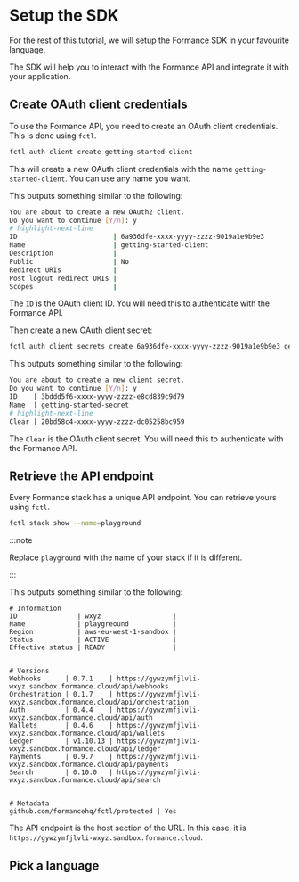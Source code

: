 # Setup the SDK


For the rest of this tutorial, we will setup the Formance SDK in your favourite language.

The SDK will help you to interact with the Formance API and integrate it with your application.

## Create OAuth client credentials

To use the Formance API, you need to create an OAuth client credentials. This is done using `fctl`.

```bash
fctl auth client create getting-started-client
```

This will create a new OAuth client credentials with the name `getting-started-client`. You can use any name you want.

This outputs something similar to the following:

```bash
You are about to create a new OAuth2 client.
Do you want to continue [Y/n]: y
# highlight-next-line
ID                        | 6a936dfe-xxxx-yyyy-zzzz-9019a1e9b9e3
Name                      | getting-started-client
Description               |
Public                    | No
Redirect URIs             |
Post logout redirect URIs |
Scopes                    |
```

The `ID` is the OAuth client ID. You will need this to authenticate with the Formance API.

Then create a new OAuth client secret:

```bash
fctl auth client secrets create 6a936dfe-xxxx-yyyy-zzzz-9019a1e9b9e3 getting-started-secret
```

This outputs something similar to the following:

```bash
You are about to create a new client secret.
Do you want to continue [Y/n]: y
ID    | 3bddd5f6-xxxx-yyyy-zzzz-e8cd839c9d79
Name  | getting-started-secret
# highlight-next-line
Clear | 20bd58c4-xxxx-yyyy-zzzz-dc05258bc959
```

The `Clear` is the OAuth client secret. You will need this to authenticate with the Formance API.

## Retrieve the API endpoint

Every Formance stack has a unique API endpoint. You can retrieve yours using `fctl`.

```bash
fctl stack show --name=playground
```

:::note

Replace `playground` with the name of your stack if it is different.

:::

This outputs something similar to the following:

```
# Information
ID               | wxyz                  |
Name             | playgreound           |
Region           | aws-eu-west-1-sandbox |
Status           | ACTIVE                |
Effective status | READY                 |


# Versions
Webhooks      | 0.7.1    | https://gywzymfjlvli-wxyz.sandbox.formance.cloud/api/webhooks
Orchestration | 0.1.7    | https://gywzymfjlvli-wxyz.sandbox.formance.cloud/api/orchestration
Auth          | 0.4.4    | https://gywzymfjlvli-wxyz.sandbox.formance.cloud/api/auth
Wallets       | 0.4.6    | https://gywzymfjlvli-wxyz.sandbox.formance.cloud/api/wallets
Ledger        | v1.10.13 | https://gywzymfjlvli-wxyz.sandbox.formance.cloud/api/ledger
Payments      | 0.9.7    | https://gywzymfjlvli-wxyz.sandbox.formance.cloud/api/payments
Search        | 0.10.0   | https://gywzymfjlvli-wxyz.sandbox.formance.cloud/api/search


# Metadata
github.com/formancehq/fctl/protected | Yes
```

The API endpoint is the host section of the URL. In this case, it is `https://gywzymfjlvli-wxyz.sandbox.formance.cloud`.

## Pick a language

<DocCardList items={useCurrentSidebarCategory().items}/>